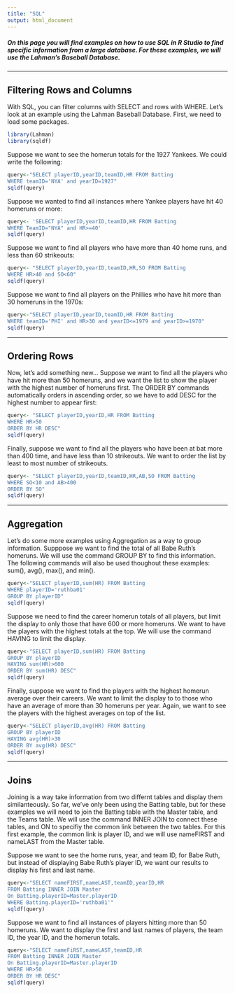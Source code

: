 ```yaml
---
title: "SQL"
output: html_document
---
```




##### On this page you will find examples on how to use SQL in R Studio to find specific information from a large database. For these examples, we will use the Lahman's Baseball Database.

***

## Filtering Rows and Columns 

With SQL, you can filter columns with SELECT and rows with WHERE. Let's look at an example using the Lahman Baseball Database. First, we need to load some packages.

```r
library(Lahman)
library(sqldf)
```

Suppose we want to see the homerun totals for the 1927 Yankees. We could write the following:

```r
query<-"SELECT playerID,yearID,teamID,HR FROM Batting
WHERE teamID='NYA' and yearID=1927"
sqldf(query)
```


Suppose we wanted to find all instances where Yankee players have hit 40 homeruns or more:
  

```r
query<- 'SELECT playerID,yearID,teamID,HR FROM Batting
WHERE TeamID="NYA" and HR>=40'
sqldf(query)
```

Suppose we want to find all players who have more than 40 home runs, and less than 60 strikeouts:
  

```r
query<- "SELECT playerID,yearID,teamID,HR,SO FROM Batting
WHERE HR>40 and SO<60"
sqldf(query)
```

Suppose we want to find all players on the Phillies who have hit more than 30 homeruns in the 1970s:
  

```r
query<-"SELECT playerID,yearID,teamID,HR FROM Batting
WHERE teamID='PHI' and HR>30 and yearID<=1979 and yearID>=1970"
sqldf(query)
```


***

## Ordering Rows

Now, let's add something new... Suppose we want to find all the players who have hit more than 50 homeruns, and we want the list to show the player with the highest number of homeruns first. The ORDER BY commands automatically orders in ascending order, so we have to add DESC for the highest number to appear first: 

```r
query<- "SELECT playerID,yearID,HR FROM Batting
WHERE HR>50
ORDER BY HR DESC"
sqldf(query)
```

Finally, suppose we want to find all the players who have been at bat more than 400 time, and have less than 10 strikeouts. We want to order the list by least to most number of strikeouts.

```r
query<- "SELECT playerID,yearID,teamID,HR,AB,SO FROM Batting
WHERE SO<10 and AB>400
ORDER BY SO"
sqldf(query)
```

***

## Aggregation 

Let's do some more examples using Aggregation as a way to group information. Supppose we want to find the total of all Babe Ruth's homeruns. We will use the command GROUP BY to find this information. The following commands will also be used thoughout these examples: sum(), avg(), max(), and min().

```r
query<-"SELECT playerID,sum(HR) FROM Batting
WHERE playerID='ruthba01'
GROUP BY playerID"
sqldf(query)
```

Suppose we need to find the career homerun totals of all players, but limit the display to only those that have 600 or more homeruns. We want to have the players with the highest totals at the top. We will use the command HAVING to limit the display. 

```r
query<-"SELECT playerID,sum(HR) FROM Batting
GROUP BY playerID
HAVING sum(HR)>600
ORDER BY sum(HR) DESC"
sqldf(query)
```


Finally, suppose we want to find the players with the highest homerun average over their careers. We want to limit the display to to those who have an average of more than 30 homeruns per year. Again, we want to see the players with the highest averages on top of the list. 

```r
query<-"SELECT playerID,avg(HR) FROM Batting
GROUP BY playerID
HAVING avg(HR)>30
ORDER BY avg(HR) DESC"
sqldf(query)
```

***

## Joins

Joining is a way take information from two differnt tables and display them similanteously. So far, we've only been using the Batting table, but for these examples we will need to join the Batting table with the Master table, and the Teams table. We will use the command INNER JOIN to connect these tables, and ON to specifiy the common link between the two tables. For this first example, the common link is player ID, and we will use nameFIRST and nameLAST from the Master table. 


Suppose we want to see the home runs, year, and team ID, for Babe Ruth, but instead of displaying Babe Ruth's player ID, we want our results to display his first and last name.


```r
query<-"SELECT nameFIRST,nameLAST,teamID,yearID,HR
FROM Batting INNER JOIN Master
On Batting.playerID=Master.playerID
WHERE Batting.playerID='ruthba01'"
sqldf(query)
```

Suppose we want to find all instances of players hitting more than 50 homeruns. We want to display the first and last names of players, the team ID, the year ID, and the homerun totals.

```r
query<-"SELECT nameFiRST,nameLAST,teamID,HR
FROM Batting INNER JOIN Master
On Batting.playerID=Master.playerID
WHERE HR>50
ORDER BY HR DESC"
sqldf(query)
```

